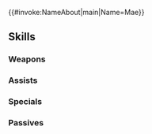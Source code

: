 {{#invoke:NameAbout|main|Name=Mae}}{{HeroPage Tabs}}
{{Hero Infobox
|Name=Mae
|Title=Bundle of Energy
|artist=
|WeaponType=Blue Tome
|MoveType=Infantry
|Origin=Fire Emblem Echoes: Shadows of Valentia
|Gender=Female
|actorEN=Cherami Leigh
|actorJP=稲川英里
|imageList=Face,BtlFace,BtlFace D
|releaseDate=May 15, 2017
|poolDate=May 30, 2017
|randomStartTime=2017-05-29T07:00:00Z
|poolRarities=3,4
|TagID=メイ
|InternalID=128
|Properties=demoted_240
|cv1=2
|cv2=200200
|description=A mage from Novis and a dear friend of Celica. Always cheerful and energetic, but she has a tendency to get carried away. Appears in Fire Emblem Echoes: Shadows of Valentia.
|GrowthModifier=None}}
{{Stats Page
|Lv1HP=16|Lv1ATK=10|Lv1SPD=7|Lv1DEF=3|Lv1RES=8
|GRHP=45|GRATK=60|GRSPD=55|GRDEF=30|GRRES=50
}}
==Skills==
===Weapons===
{{Weapons Table
|weapon1=Thunder
|weapon1Default=1
|weapon1Unlock=1
|weapon2=Elthunder
|weapon2Default=3
|weapon2Unlock=2
|weapon3=Blárowl
|weapon3Default=4
|weapon3Unlock=3
|weapon4=Blárowl+
|weapon4Default=5
|weapon4Unlock=5
|weapon5=Book of Orchids
|weapon5Default=
|weapon5Unlock=5
}}
===Assists===
{{Assists Table
|assist1=Draw Back
|assist1Default=4
|assist1Unlock=3
}}
===Specials===
{{Specials Table}}
===Passives===
{{Passives Table
|passiveB1=Desperation 1
|passiveB2=Desperation 2
|passiveB3=Desperation 3
|passiveB1Unlock=3
|passiveB2Unlock=4
|passiveB3Unlock=5
|passiveC1=B Tome Exp. 1
|passiveC2=B Tome Exp. 2
|passiveC3=B Tome Exp. 3
|passiveC1Unlock=1
|passiveC2Unlock=2
|passiveC3Unlock=4
}}
{{Heroes Navbox}}
